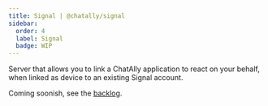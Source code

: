 ```yaml
---
title: Signal | @chatally/signal
sidebar:
  order: 4
  label: Signal
  badge: WIP
---
```


Server that allows you to link a ChatAlly application to react on your behalf, when linked as device to an existing Signal account.

Coming soonish, see the [backlog](https://github.com/orgs/chatally/projects/1/views/3).

